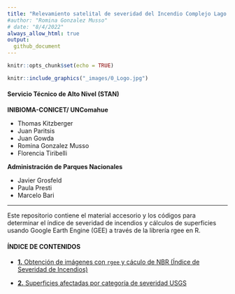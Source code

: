 ```yaml
---
title: "Relevamiento satelital de severidad del Incendio Complejo Lago Martin 2021-22"
#author: "Romina Gonzalez Musso"
# date: "8/4/2022"
always_allow_html: true
output:
  github_document
---
```


```r
knitr::opts_chunk$set(echo = TRUE)
```

```r

knitr::include_graphics("_images/0_Logo.jpg")

```

#### **Servicio Técnico de Alto Nivel (STAN)**

**INIBIOMA-CONICET/ UNComahue**

- Thomas Kitzberger
- Juan Paritsis
- Juan Gowda
- Romina Gonzalez Musso
- Florencia Tiribelli

**Administración de Parques Nacionales**

- Javier Grosfeld
- Paula Presti
- Marcelo Bari

----------------------------------------

Este repositorio contiene el material accesorio y los códigos para determinar el índice de severidad de incendios y cálculos de superficies usando Google Earth Engine (GEE) a través de la librería rgee en R. 


#### **ÍNDICE DE CONTENIDOS**

- [**1.** Obtención de imágenes con `rgee` y cáculo de NBR (Índice de Severidad de Incendios)](https://github.com/romina-gonzalez-musso/Severidad_IncendioLagoMartin/tree/master/_mds/1_Imagenes_rgee.md)

- [**2.** Superficies afectadas por categoría de severidad USGS ](https://github.com/romina-gonzalez-musso/Severidad_IncendioLagoMartin/tree/master/_mds/2_Categorias.md)




